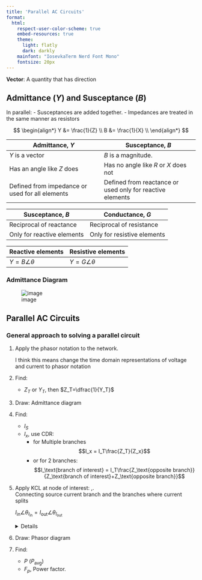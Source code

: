 ---
title: 'Parallel AC Circuits'
format:
  html:
    respect-user-color-scheme: true
    embed-resources: true
    theme:
      light: flatly
      dark: darkly
    mainfont: "IosevkaTerm Nerd Font Mono"
    fontsize: 20px
---

**Vector**: A quantity that has direction

## Admittance ($Y$) and Susceptance ($B$)

In parallel:
- Susceptances are added together.
- Impedances are treated in the same manner as resistors

$$
\begin{align*}
    Y &= \frac{1}{Z} \\
    B &= \frac{1}{X} \\
\end{align*}
$$

| Admittance, $Y$ | Susceptance, $B$ |
|---|---|
|$Y$ is a vector | $B$ is a magnitude.|
| Has an angle like $Z$ does | Has no angle like $R$ or $X$ does not |
| Defined from impedance or used for all elements | Defined from reactance or used only for reactive elements |

| Susceptance, $B$ | Conductance, $G$ |
|---|---|
| Reciprocal of reactance | Reciprocal of resistance |
| Only for reactive elements | Only for resistive elements |

| Reactive elements | Resistive elements |
|---|---|
| $Y= B \angle\theta$ | $Y=G\angle\theta$

### Admittance Diagram

![image](images/image-3.png)

## Parallel AC Circuits

### General approach to solving a parallel circuit

1. Apply the phasor notation to the network.

    I think this means change the time domain representations of voltage and current to phasor notation
2. Find:
    - $Z_T$ or $Y_T$, then $Z_T=\dfrac{1}{Y_T}$
3. Draw: Admittance diagram
4. Find:
    - $I_S$
    - $I_x$, use CDR:
        - for Multiple branches
            $$I_x = I_T\frac{Z_T}{Z_x}$$
        - or for 2 branches:
        $$I_\text{branch of interest} = I_T\frac{Z_\text{opposite branch}}{Z_\text{branch of interest}+Z_\text{opposite branch}}$$
5. Apply KCL at node of interest:
,.   
    Connecting source current branch and the branches where current splits
    
    $I_{\text{in}}\angle\theta_{I_{\text{in}}}=I_{\text{out}}\angle\theta_{I_{\text{out}}}$
    
    <details>
        Remember: this is in the same way as in DC circuits except the only difference is that current in AC is a vector.
    </details>
6. Draw: Phasor diagram
7. Find:
    - $P~(P_\text{avg})$
    - $F_p$, Power factor. 

